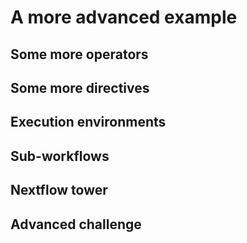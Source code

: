 # A more advanced example

## Some more operators

## Some more directives

## Execution environments

## Sub-workflows

## Nextflow tower

## Advanced challenge
